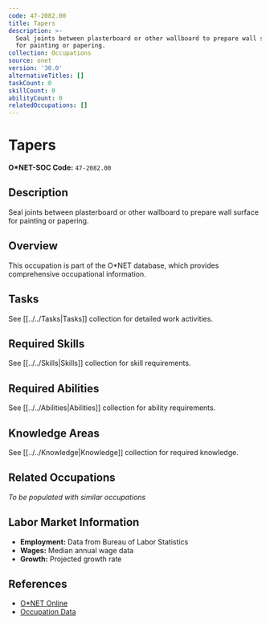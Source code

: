 ```yaml
---
code: 47-2082.00
title: Tapers
description: >-
  Seal joints between plasterboard or other wallboard to prepare wall surface
  for painting or papering.
collection: Occupations
source: onet
version: '30.0'
alternativeTitles: []
taskCount: 0
skillCount: 0
abilityCount: 0
relatedOccupations: []
---
```

# Tapers

**O*NET-SOC Code:** `47-2082.00`

## Description

Seal joints between plasterboard or other wallboard to prepare wall surface for painting or papering.

## Overview

This occupation is part of the O*NET database, which provides comprehensive occupational information.

## Tasks

See [[../../Tasks|Tasks]] collection for detailed work activities.

## Required Skills

See [[../../Skills|Skills]] collection for skill requirements.

## Required Abilities

See [[../../Abilities|Abilities]] collection for ability requirements.

## Knowledge Areas

See [[../../Knowledge|Knowledge]] collection for required knowledge.

## Related Occupations

*To be populated with similar occupations*

## Labor Market Information

- **Employment:** Data from Bureau of Labor Statistics
- **Wages:** Median annual wage data
- **Growth:** Projected growth rate

## References

- [O*NET Online](https://www.onetonline.org/link/summary/47-2082.00)
- [Occupation Data](https://www.onetcenter.org/)
